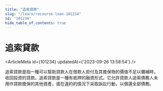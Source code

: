 ```yaml
---
title: "追索貸款"
slug: "/learn/recourse-loan-101234"
id: "101234"
hide_table_of_contents: true
---
```



# 追索貸款

<ArticleMeta id={101234} updatedAt={'2023-09-26 13:58:54'} />
<div className='border-solid border-b border-t-0 my-4 border-[var(--ifm-color-gray-300)]' />

追索貸款是指一種可以幫助貸款人在借款人拒付及其擔保物的價值不足以彌補時，收回投資的貸款。追索貸款是一種有抵押的融資形式。它允許貸款人追索債務人未用作貸款擔保的其他資產，或在違約的情況下采取訴訟行動，以償還全部債務。
